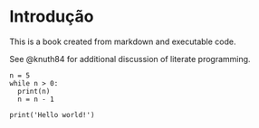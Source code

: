 # Introdução

This is a book created from markdown and executable code.

See @knuth84 for additional discussion of literate programming.


```pyodide-python
n = 5
while n > 0:
  print(n)
  n = n - 1

print('Hello world!')
```